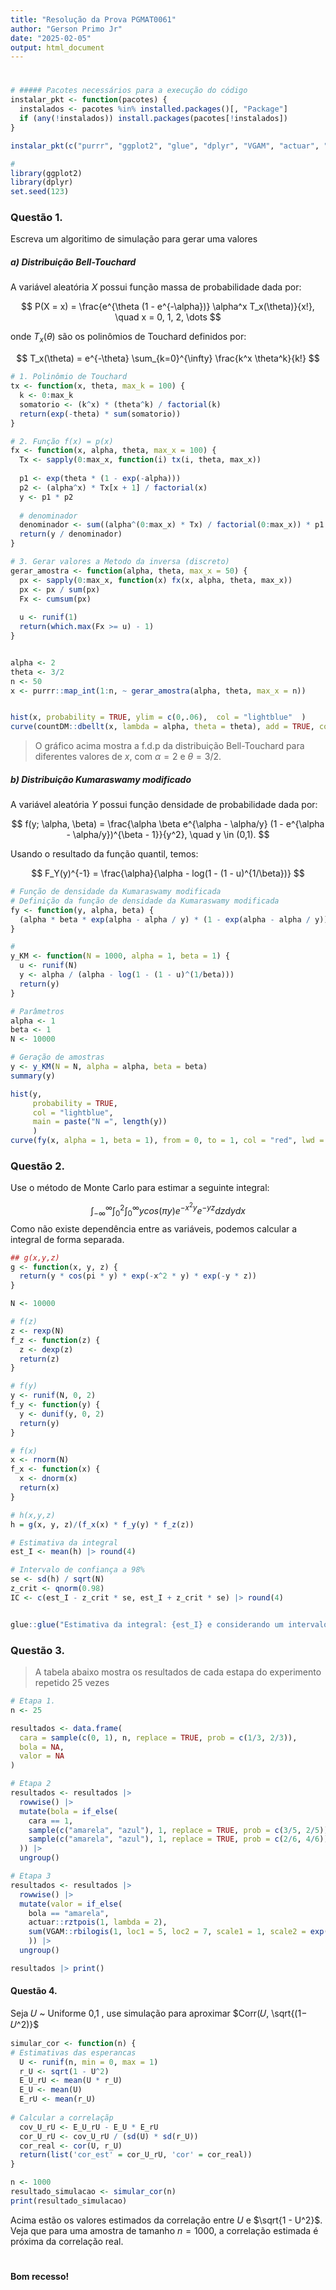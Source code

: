 ```yaml
---
title: "Resolução da Prova PGMAT0061"
author: "Gerson Primo Jr"
date: "2025-02-05"
output: html_document
---
```


# 


```r
# ##### Pacotes necessários para a execução do código
instalar_pkt <- function(pacotes) {
  instalados <- pacotes %in% installed.packages()[, "Package"]
  if (any(!instalados)) install.packages(pacotes[!instalados])
}

instalar_pkt(c("purrr", "ggplot2", "glue", "dplyr", "VGAM", "actuar", "countDM"))

#
library(ggplot2)
library(dplyr)
set.seed(123)
```

### Questão 1.

Escreva um algoritimo de simulação para gerar uma valores

##### a) **Distribuição Bell-Touchard**

A variável aleatória $X$ possui função massa de probabilidade dada por:

$$
P(X = x) = \frac{e^{\theta (1 - e^{-\alpha})} \alpha^x T_x(\theta)}{x!}, \quad x = 0, 1, 2, \dots
$$

onde $T_x(\theta)$ são os polinômios de Touchard definidos por:

$$
T_x(\theta) = e^{-\theta} \sum_{k=0}^{\infty} \frac{k^x \theta^k}{k!}
$$

```r
# 1. Polinômio de Touchard
tx <- function(x, theta, max_k = 100) {
  k <- 0:max_k
  somatorio <- (k^x) * (theta^k) / factorial(k)
  return(exp(-theta) * sum(somatorio))
}

# 2. Função f(x) = p(x)
fx <- function(x, alpha, theta, max_x = 100) {
  Tx <- sapply(0:max_x, function(i) tx(i, theta, max_x))
  
  p1 <- exp(theta * (1 - exp(-alpha)))
  p2 <- (alpha^x) * Tx[x + 1] / factorial(x)
  y <- p1 * p2
  
  # denominador
  denominador <- sum((alpha^(0:max_x) * Tx) / factorial(0:max_x)) * p1
  return(y / denominador)
}

# 3. Gerar valores a Metodo da inversa (discreto)
gerar_amostra <- function(alpha, theta, max_x = 50) {
  px <- sapply(0:max_x, function(x) fx(x, alpha, theta, max_x))
  px <- px / sum(px)  
  Fx <- cumsum(px)    
  
  u <- runif(1)
  return(which.max(Fx >= u) - 1)
}


alpha <- 2
theta <- 3/2
n <- 50
x <- purrr::map_int(1:n, ~ gerar_amostra(alpha, theta, max_x = n))


hist(x, probability = TRUE, ylim = c(0,.06),  col = "lightblue"  )
curve(countDM::dbellt(x, lambda = alpha, theta = theta), add = TRUE, col="red")

```

> O gráfico acima mostra a f.d.p da distribuição Bell-Touchard para diferentes valores de $x$, com $\alpha = 2$ e $\theta = 3/2$.

##### b) **Distribuição *Kumaraswamy modificado* **

A variável aleatória $Y$ possui função densidade de probabilidade dada por:

$$
f(y; \alpha, \beta) = \frac{\alpha \beta e^{\alpha - \alpha/y} (1 - e^{\alpha - \alpha/y})^{\beta - 1}}{y^2}, \quad y \in (0,1).
$$

Usando o resultado da função quantil, temos:

$$
F_Y(y)^{-1} = \frac{\alpha}{\alpha - log(1 - (1 - u)^{1/\beta})}
$$

```r
# Função de densidade da Kumaraswamy modificada
# Definição da função de densidade da Kumaraswamy modificada
fy <- function(y, alpha, beta) {
  (alpha * beta * exp(alpha - alpha / y) * (1 - exp(alpha - alpha / y))^(beta - 1)) / (y^2)
}

# 
y_KM <- function(N = 1000, alpha = 1, beta = 1) {
  u <- runif(N)
  y <- alpha / (alpha - log(1 - (1 - u)^(1/beta)))
  return(y)
}

# Parâmetros
alpha <- 1
beta <- 1
N <- 10000

# Geração de amostras
y <- y_KM(N = N, alpha = alpha, beta = beta)
summary(y)

hist(y, 
     probability = TRUE,
     col = "lightblue",  
     main = paste("N =", length(y))
     )
curve(fy(x, alpha = 1, beta = 1), from = 0, to = 1, col = "red", lwd = 1.5, , add = TRUE)

```

### Questão 2.

Use o método de Monte Carlo para estimar a seguinte integral:

$$
\int_{-\infty }^{\infty } \int_{0}^{2} \int_{0}^{\infty} ycos(\pi y) e^{-x^2y} e^{-yz} dz dy dx
$$ Como não existe dependência entre as variáveis, podemos calcular a integral de forma separada.

```r
## g(x,y,z)
g <- function(x, y, z) {
  return(y * cos(pi * y) * exp(-x^2 * y) * exp(-y * z))
}

N <- 10000

# f(z)
z <- rexp(N)
f_z <- function(z) {
  z <- dexp(z)
  return(z)
}

# f(y)
y <- runif(N, 0, 2)
f_y <- function(y) {
  y <- dunif(y, 0, 2)
  return(y)
}

# f(x)
x <- rnorm(N)
f_x <- function(x) {
  x <- dnorm(x)
  return(x)
}

# h(x,y,z)
h = g(x, y, z)/(f_x(x) * f_y(y) * f_z(z))

# Estimativa da integral
est_I <- mean(h) |> round(4)

# Intervalo de confiança a 98%
se <- sd(h) / sqrt(N)
z_crit <- qnorm(0.98)
IC <- c(est_I - z_crit * se, est_I + z_crit * se) |> round(4)


glue::glue("Estimativa da integral: {est_I} e considerando um intervalo de confiança de 98%, temos: IC: ({IC[1]}, {IC[2]})")

```

### Questão 3.

> A tabela abaixo mostra os resultados de cada estapa do experimento repetido 25 vezes

```r
# Etapa 1.
n <- 25

resultados <- data.frame(
  cara = sample(c(0, 1), n, replace = TRUE, prob = c(1/3, 2/3)),
  bola = NA,
  valor = NA
)

# Etapa 2
resultados <- resultados |>
  rowwise() |>
  mutate(bola = if_else(
    cara == 1,
    sample(c("amarela", "azul"), 1, replace = TRUE, prob = c(3/5, 2/5)),
    sample(c("amarela", "azul"), 1, replace = TRUE, prob = c(2/6, 4/6))
  )) |>
  ungroup()

# Etapa 3
resultados <- resultados |>
  rowwise() |>
  mutate(valor = if_else(
    bola == "amarela",
    actuar::rztpois(1, lambda = 2),
    sum(VGAM::rbilogis(1, loc1 = 5, loc2 = 7, scale1 = 1, scale2 = exp(1)))
    )) |>
  ungroup()

resultados |> print()

```

#### Questão 4. 

Seja 𝑈 \~ Uniforme 0,1 , use simulação para aproximar $Corr(𝑈, \sqrt{(1− 𝑈^2)}$

```r
simular_cor <- function(n) {
# Estimativas das esperancas 
  U <- runif(n, min = 0, max = 1)
  r_U <- sqrt(1 - U^2)
  E_U_rU <- mean(U * r_U)      
  E_U <- mean(U)               
  E_rU <- mean(r_U)            
  
# Calcular a correlaçãp
  cov_U_rU <- E_U_rU - E_U * E_rU
  cor_U_rU <- cov_U_rU / (sd(U) * sd(r_U))
  cor_real <- cor(U, r_U)
  return(list('cor_est' = cor_U_rU, 'cor' = cor_real))
}

n <- 1000
resultado_simulacao <- simular_cor(n)
print(resultado_simulacao)
```
Acima estão os valores estimados da correlação entre $U$ e $\sqrt{1 - U^2}$. Veja que para uma amostra de tamanho $n = 1000$, a correlação estimada é próxima da correlação real.

# 

**Bom recesso!**

